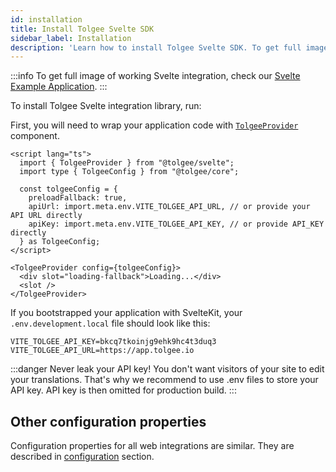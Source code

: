 ```yaml
---
id: installation
title: Install Tolgee Svelte SDK
sidebar_label: Installation
description: 'Learn how to install Tolgee Svelte SDK. To get full image of working Svelte integration, check our Svelte Example Application.'
---
```


:::info
To get full image of working Svelte integration, check our [Svelte Example Application](https://github.com/tolgee/svelte-example).
:::

To install Tolgee Svelte integration library, run:


<InstallationTabs lib="@tolgee/svelte" />

First, you will need to wrap your application code with [`TolgeeProvider`](/docs/sdk/integrations/svelte/api#tolgeeprovider) component.

```svelte
<script lang="ts">
  import { TolgeeProvider } from "@tolgee/svelte";
  import type { TolgeeConfig } from "@tolgee/core";

  const tolgeeConfig = {
    preloadFallback: true,
    apiUrl: import.meta.env.VITE_TOLGEE_API_URL, // or provide your API URL directly
    apiKey: import.meta.env.VITE_TOLGEE_API_KEY, // or provide API_KEY directly
  } as TolgeeConfig;
</script>

<TolgeeProvider config={tolgeeConfig}>
  <div slot="loading-fallback">Loading...</div>
  <slot />
</TolgeeProvider>
```

If you bootstrapped your application with SvelteKit, your `.env.development.local` file should look like this:

```shell
VITE_TOLGEE_API_KEY=bkcq7tkoinjg9ehk9hc4t3duq3
VITE_TOLGEE_API_URL=https://app.tolgee.io
```

:::danger
Never leak your API key! You don't want visitors of your site to edit your translations. That's why we recommend to use
.env files to store your API key. API key is then omitted for production build.
:::

## Other configuration properties

Configuration properties for all web integrations are similar. They are described in [configuration](/docs/sdk/configuration)
section.
